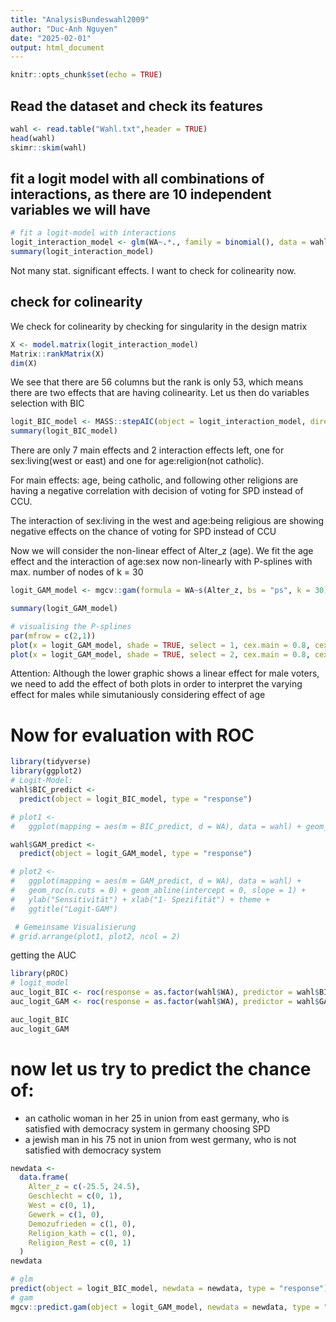 ```yaml
---
title: "AnalysisBundeswahl2009"
author: "Duc-Anh Nguyen"
date: "2025-02-01"
output: html_document
---
```


```r
knitr::opts_chunk$set(echo = TRUE)
```

## Read the dataset and check its features
```r
wahl <- read.table("Wahl.txt",header = TRUE)
head(wahl)
skimr::skim(wahl)
```

## fit a logit model with all combinations of interactions, as there are 10 independent variables we will have
```r
# fit a logit-model with interactions
logit_interaction_model <- glm(WA~.*., family = binomial(), data = wahl)
summary(logit_interaction_model)
```
Not many stat. significant effects. I want to check for colinearity now.


## check for colinearity
We check for colinearity by checking for singularity in the design matrix
```r
X <- model.matrix(logit_interaction_model)
Matrix::rankMatrix(X)
dim(X)
```

We see that there are 56 columns but the rank is only 53, which means there are two effects that are having colinearity. Let us then do variables selection with BIC
```r
logit_BIC_model <- MASS::stepAIC(object = logit_interaction_model, direction = "both", k = log(nrow(wahl)), trace = FALSE)
summary(logit_BIC_model)
```
There are only 7 main effects and 2 interaction effects left, one for sex:living(west or east) and one for age:religion(not catholic). 

For main effects: age, being catholic, and following other religions are having a negative correlation with decision of voting for SPD instead of CCU. 

The interaction of sex:living in the west and age:being religious are showing negative effects on the chance of voting for SPD instead of CCU


Now we will consider the non-linear effect of Alter_z (age). We fit the age effect and the interaction of age:sex now non-linearly with P-splines with max. number of nodes of k = 30
```r
logit_GAM_model <- mgcv::gam(formula = WA~s(Alter_z, bs = "ps", k = 30) + s(Alter_z, bs = "ps", k = 30, by = Geschlecht) + Geschlecht + West + Gewerk + Demozufrieden + Religion_kath  + Geschlecht*West, family = binomial(), data = wahl)

summary(logit_GAM_model)

# visualising the P-splines
par(mfrow = c(2,1))
plot(x = logit_GAM_model, shade = TRUE, select = 1, cex.main = 0.8, cex = 0.8, cex.lab = 0.8, cex.axis = 0.8, main = "Glatter Effekt des Alters für Frauen")
plot(x = logit_GAM_model, shade = TRUE, select = 2, cex.main = 0.8, cex = 0.8, cex.lab = 0.8, cex.axis = 0.8, main = "Glatter Effekt des Alters für Männer")
```
Attention: Although the lower graphic shows a linear effect for male voters, we need to add the effect of both plots in order to interpret the varying effect for males while simutaniously considering effect of age 


# Now for evaluation with ROC
```r
library(tidyverse)
library(ggplot2)
# Logit-Model:
wahl$BIC_predict <-
  predict(object = logit_BIC_model, type = "response")

# plot1 <-
#   ggplot(mapping = aes(m = BIC_predict, d = WA), data = wahl) + geom_roc() + geom_abline(intercept = 0, slope = 1) + ylab("Sensitivität") + xlab("1- Spezifität") + theme + ggtitle("Logit-Modell")

wahl$GAM_predict <-
  predict(object = logit_GAM_model, type = "response")

# plot2 <-
#   ggplot(mapping = aes(m = GAM_predict, d = WA), data = wahl) +
#   geom_roc(n.cuts = 0) + geom_abline(intercept = 0, slope = 1) +
#   ylab("Sensitivität") + xlab("1- Spezifität") + theme +
#   ggtitle("Logit-GAM")

 # Gemeinsame Visualisierung
# grid.arrange(plot1, plot2, ncol = 2)
```


getting the AUC
```r
library(pROC)
# logit_model
auc_logit_BIC <- roc(response = as.factor(wahl$WA), predictor = wahl$BIC_predict)$auc
auc_logit_GAM <- roc(response = as.factor(wahl$WA), predictor = wahl$GAM_predict)$auc

auc_logit_BIC
auc_logit_GAM
```
# now let us try to predict the chance of:
+ an catholic woman in her 25 in union from east germany, who is satisfied with democracy system in germany choosing SPD
+ a jewish man in his 75 not in union from west germany, who is not satisfied with democracy system 

```r


newdata <-
  data.frame(
    Alter_z = c(-25.5, 24.5),
    Geschlecht = c(0, 1),
    West = c(0, 1),
    Gewerk = c(1, 0),
    Demozufrieden = c(1, 0),
    Religion_kath = c(1, 0),
    Religion_Rest = c(0, 1)
  )
newdata 

# glm
predict(object = logit_BIC_model, newdata = newdata, type = "response")
# gam
mgcv::predict.gam(object = logit_GAM_model, newdata = newdata, type = "response")
```

